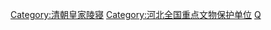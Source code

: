 {{catmore}}

[[Category:清朝皇家陵寝|Category:清朝皇家陵寝]]
[[Category:河北全国重点文物保护单位|Category:河北全国重点文物保护单位]]
[[Category:保定墓葬|Q]]